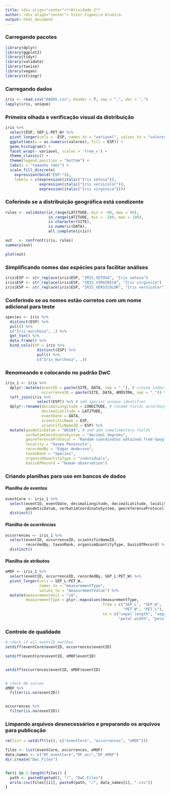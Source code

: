 ```yaml
---
title: <div align="center">**Atividade 2**
author: <div align="center"> Vitor Figueira Arueira
output: html_document
---
```



### Carregando pacotes

```r
library(dplyr)
library(ggplot2)
library(tidyr)
library(validate)
library(taxize)
library(vegan)
library(stringr)
```


### Carregando dados

```r
iris <- read.csv("DADOS.csv", header = T, sep = ",", dec = ",")
lapply(iris, unique)

```


### Primeira olhada e verificação visual da distribuição

```r
iris %>% 
  select(ESP, SEP_L:PET_W) %>% 
  pivot_longer(cols = -ESP, names_to = "variavel", values_to = "valores") %>% 
  ggplot(aes(x = as.numeric(valores), fill = ESP)) +
  geom_histogram() +
  facet_wrap(~ variavel, scales = 'free_x') +
  theme_classic() +
  theme(legend.position = "bottom") +
  labs(x = "tamanho (mm)") +
  scale_fill_discrete(
    expression(bold("ESP:")),
    labels = c(expression(italic("Iris setosa")), 
               expression(italic("Iris versicolor")), 
               expression(italic("Iris virginica"))))
```


### Coferindo se a distribuição geográfica está condizente

```r
rules <- validator(in_range(LATITUDE, min = -90, max = 90),
                   in_range(LATITUDE, min = -180, max = 180),
                   is.character(SITE),
                   is.numeric(DATA),
                   all_complete(iris))

out   <- confront(iris, rules)
summary(out)

plot(out)

```


### Simplificando nomes das espécies para facilitar análises

```r
iris$ESP <- str_replace(iris$ESP, "IRIS_SETOSA", "Iris setosa")
iris$ESP <- str_replace(iris$ESP, "IRIS_VIRGINICA", "Iris virginica")
iris$ESP <- str_replace(iris$ESP, "IRIS_VERSICOLOR", "Iris versicolor")

```


### Conferindo se os nomes estão corretos com um nome adicional para teste

```r
species <- iris %>% 
  distinct(ESP) %>% 
  pull() %>% 
  c("Iris murchosa", .) %>% 
  get_tsn() %>% 
  data.frame() %>% 
  bind_cols(ESP = iris %>% 
              distinct(ESP) %>% 
              pull() %>% 
              c("Iris murchosa", .))
```


### Renomeando e colocando no padrão DwC

```r
iris_1 <- iris %>% 
  dplyr::mutate(eventID = paste(SITE, DATA, sep = "_"), # create indexing fields 
                occurrenceID = paste(SITE, DATA, AMOSTRA, sep = "_")) %>% 
  left_join(iris %>% 
              select(ESP)) %>% # add species unique identifier
  dplyr::rename(decimalLongitude = LONGITUDE, # rename fields according to DwC 
                decimalLatitude = LATITUDE,
                eventDate = DATA,
                scientificName = ESP,
                scientificNameID = ESP) %>% 
  mutate(geodeticDatum = "WGS84", # and add complimentary fields
         verbatimCoordinateSystem = "decimal degrees",
         georeferenceProtocol = "Random coordinates obtained from Google Earth",
         locality = "Gaspe Peninsula",
         recordedBy = "Edgar Anderson",
         taxonRank = "Species",
         organismQuantityType = "individuals",
         basisOfRecord = "Human observation")
```


### Criando planilhas para uso em bancos de dados


#### Planilha de eventos

```r
eventCore <- iris_1 %>% 
  select(eventID, eventDate, decimalLongitude, decimalLatitude, locality,
         geodeticDatum, verbatimCoordinateSystem, georeferenceProtocol) %>% 
  distinct() 
```


#### Planilha de ocorrências

```r
occurrences <- iris_1 %>% 
  select(eventID, occurrenceID, scientificNameID,
         recordedBy, taxonRank, organismQuantityType, basisOfRecord) %>%
  distinct() 
```


#### Planilha de atributos

```r
eMOF <- iris_1 %>% 
  select(eventID, occurrenceID, recordedBy, SEP_L:PET_W) %>%  
  pivot_longer(cols = SEP_L:PET_W,
               names_to = "measurementType",
               values_to = "measurementValue") %>% 
  mutate(measurementUnit = "cm",
         measurementType = plyr::mapvalues(measurementType,
                                           from = c("SEP_L", "SEP_W",
                                                    "PET_W", "PET_L"), 
                                           to = c("sepal length", "sepal width",
                                                  "petal width", "petal length")))
```


### Controle de qualidade

```r
# check if all eventID matches
setdiff(eventCore$eventID, occurrences$eventID)

setdiff(eventCore$eventID, eMOF$eventID)


setdiff(occurrences$eventID, eMOF$eventID)


# check NA values
eMOF %>%
  filter(is.na(eventID))


occurrences %>%
  filter(is.na(eventID))
```


### Limpando arquivos desnecessários e preparando os arquivos para publicação

```r

rm(list = setdiff(ls(), c("eventCore", "occurrences", "eMOF")))

files <- list(eventCore, occurrences, eMOF) 
data_names <- c("DF_eventCore","DF_occ","DF_eMOF")
dir.create("Dwc_Files")


for(i in 1:length(files)) {
  path <- paste0(getwd(), "/", "DwC_Files")
  write.csv(files[[i]], paste0(path, "/", data_names[i], ".csv"))
}
```

